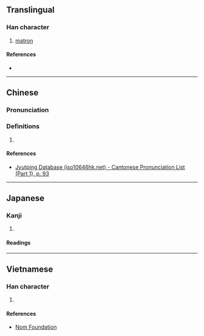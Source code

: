 {{character info}}
==Translingual==

===Han character===
{{Han char|rn=38|rad=女|as=07|sn=10|four=|canj=VOWY|ids=⿰女每}}

# [[matron]]

====References====
* {{Han ref|kx=0262.080|dkj=06296|dj=0528.290|hdz=21052.110|uh=5A12|ud=23058}}

----

==Chinese==
{{zh-forms}}

===Pronunciation===
{{zh-pron
|m=mǔ,wǔ
|c=mou5,mui4
|cat=
}}

===Definitions===
{{zh-hanzi}}

# {{rfdef|zh}}

====References====
* [http://www.iso10646hk.net/jp/document/download.jsp Jyutping Database (iso10646hk.net) - Cantonese Pronunciation List (Part 1), p. 93]

----

==Japanese==

===Kanji===
{{ja-kanji|grade=|rs=女07}}

# {{rfdef|ja|sort=女07}}

====Readings====
{{ja-readings|on=[[ぼ]] (bo), [[も]] (mo)|kun=[[うば]] (uba)}}

----

==Vietnamese==

===Han character===
{{vi-hantu|moi|rs=女07}}

# {{rfdef|vi|sort=女07}}

====References====
* [http://nomfoundation.org/common/nom_details.php?codepoint=5a12 Nom Foundation]
